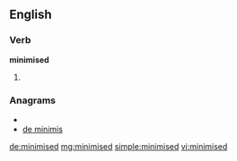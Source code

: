 ==English==

===Verb===
'''minimised'''

# {{past of|minimise}}

===Anagrams===
* {{alphagram|deiiimmns}}
* [[de minimis#English|de minimis]]

[[de:minimised]]
[[mg:minimised]]
[[simple:minimised]]
[[vi:minimised]]